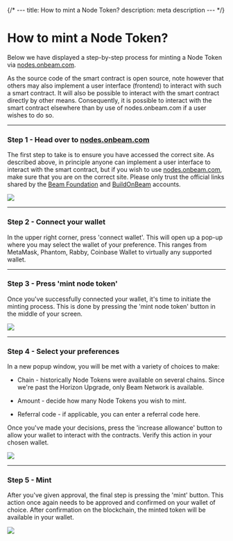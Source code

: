 {/* ---
title: How to mint a Node Token?
description: meta description
--- */}

# How to mint a Node Token?

Below we have displayed a step-by-step process for minting a Node Token via [nodes.onbeam.com](https://nodes.onbeam.com/mint).

As the source code of the smart contract is open source, note however that others may also implement a user interface (frontend) to interact with such a smart contract. It will also be possible to interact with the smart contract directly by other means. Consequently, it is possible to interact with the smart contract elsewhere than by use of nodes.onbeam.com if a user wishes to do so.

---

### Step 1 - Head over to [nodes.onbeam.com](https://nodes.onbeam.com/mint)

The first step to take is to ensure you have accessed the correct site. As described above, in principle anyone can implement a user interface to interact with the smart contract, but if you wish to use [nodes.onbeam.com](https://nodes.onbeam.com/mint), make sure that you are on the correct site. Please only trust the official links shared by the [Beam Foundation](http://x.com/beamfdn) and [BuildOnBeam](http://x.com/buildonbeam) accounts.

![](https://lh7-rt.googleusercontent.com/docsz/AD_4nXcdN3ToV6oTBYK8nXBs4OYmBgiEI2veeBvUY7jzq5M3sekW2UEzrplRcIUIXeqvSOvTcu9JdegPVB4nilkdwxj2Sy_wqIEkLDOe0b51DwKePW1YTjkbGRkBFY7-wqGBds6A2gqdbA?key=YbApXu9XiZv637JVpmPQy_fv)

---

### Step 2 - Connect your wallet

In the upper right corner, press 'connect wallet'. This will open up a pop-up where you may select the wallet of your preference. This ranges from MetaMask, Phantom, Rabby, Coinbase Wallet to virtually any supported wallet.

---

### Step 3 - Press 'mint node token'

Once you've successfully connected your wallet, it's time to initiate the minting process. This is done by pressing the 'mint node token' button in the middle of your screen.

![](https://lh7-rt.googleusercontent.com/docsz/AD_4nXdHZ_VUXhJrPf8CQaCMW-aI3oFOnSO-kFYq2nbGgMs26MkUsIqQYu2ciRrT2LleViqFMyWfDHMFvBhKzLxZxEF5tvO7DBlR7Kb1mQqzG3rRtMKNrXRYiRqFAEB1HU1Ekc2jXgQUCg?key=YbApXu9XiZv637JVpmPQy_fv)


---

### Step 4 - Select your preferences

In a new popup window, you will be met with a variety of choices to make:


-   Chain - historically Node Tokens were available on several chains. Since we're past the Horizon Upgrade, only Beam Network is available.

-   Amount - decide how many Node Tokens you wish to mint.

-   Referral code - if applicable, you can enter a referral code here.



Once you've made your decisions, press the 'increase allowance' button to allow your wallet to interact with the contracts. Verify this action in your chosen wallet.


![](https://lh7-rt.googleusercontent.com/docsz/AD_4nXdaf9SMVrgRAs5-ouCK4GjA9um6pfBfkZayWvjJPCSuqBH32UjNKlwlHby-kfQJACKvwZM4IW1DjWPB822Bmoty2R_sREjoCG0-4xsEY0qWEOrYr9vo93HJAia6DPYmNTUjpDpL?key=YbApXu9XiZv637JVpmPQy_fv)

----

### Step 5 - Mint

After you've given approval, the final step is pressing the 'mint' button. This action once again needs to be approved and confirmed on your wallet of choice. After confirmation on the blockchain, the minted token will be available in your wallet.

![](https://lh7-rt.googleusercontent.com/docsz/AD_4nXcMMgOqMdM0d4MvdRJMmua5BGqVceFazPEhQ1pTuIUpR_Z1oSoAwxOHIRrHcLwWVA9hRUO_WVhvRbKw7XIsgGFEvlLTbE8PysxuRdMzySirA4RrbQr5xDNqqX3BAK3EbIxnVszS?key=YbApXu9XiZv637JVpmPQy_fv)
